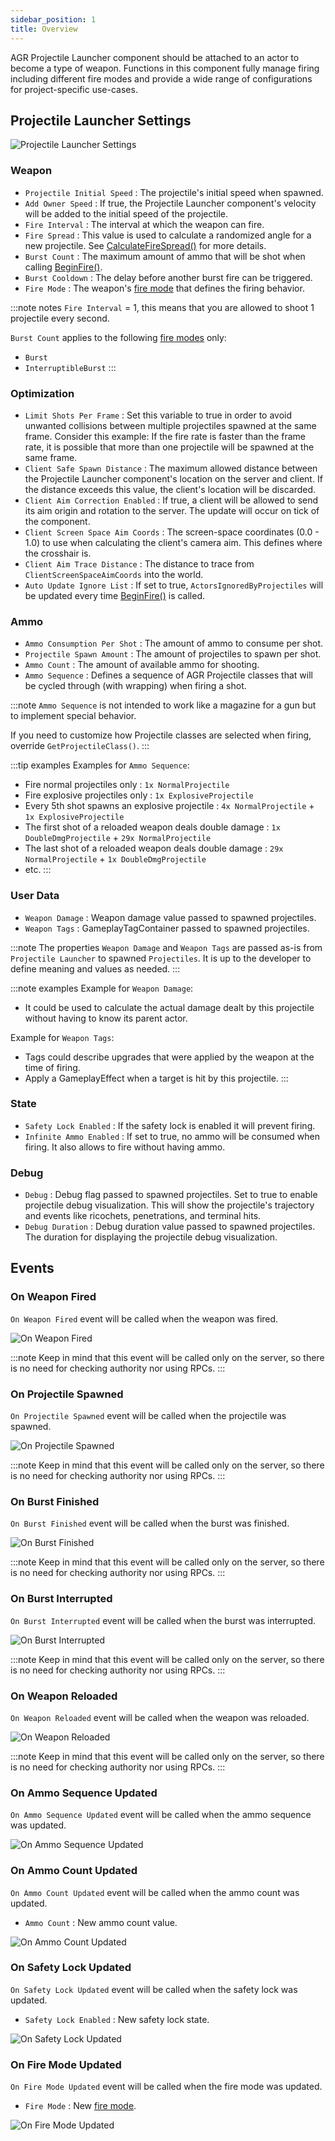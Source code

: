 ```yaml
---
sidebar_position: 1
title: Overview
---
```



AGR Projectile Launcher component should be attached to an actor to become
a type of weapon.
Functions in this component fully manage firing including different fire modes
and provide a wide range of configurations for project-specific use-cases.

## Projectile Launcher Settings

![Projectile Launcher Settings](_static/img/overview/projectile-launcher-settings.png)

### Weapon
* `Projectile Initial Speed` : The projectile's initial speed when spawned.
* `Add Owner Speed` : If true, the Projectile Launcher component's velocity
will be added to the initial speed of the projectile.
* `Fire Interval` : The interval at which the weapon can fire.
* `Fire Spread` : This value is used to calculate a randomized angle for
a new projectile. See [CalculateFireSpread()](/docs/projectile-module/projectile-launcher-component/functions/aiming#calculate-fire-spread)
for more details.
* `Burst Count` : The maximum amount of ammo that will be shot when
calling [BeginFire()](/docs/projectile-module/projectile-launcher-component/functions/weapon#begin-fire).
* `Burst Cooldown` : The delay before another burst fire can be triggered.
* `Fire Mode` : The weapon's [fire mode](/docs/projectile-module/types#fire-mode)
that defines the firing behavior.

:::note notes
`Fire Interval` = 1, this means that you are allowed to shoot 1 projectile every second.

`Burst Count` applies to the following [fire modes](/docs/projectile-module/types#fire-mode)
only:
- `Burst`
- `InterruptibleBurst`
:::

### Optimization
* `Limit Shots Per Frame` : Set this variable to true in order to avoid unwanted
collisions between multiple projectiles spawned at the same frame.
Consider this example: If the fire rate is faster than the frame rate, it is
possible that more than one projectile will be spawned at the same frame.
* `Client Safe Spawn Distance` : The maximum allowed distance between
the Projectile Launcher component's location on the server and client.
If the distance exceeds this value, the client's location will be discarded.
* `Client Aim Correction Enabled` : If true, a client will be allowed to send
its aim origin and rotation to the server.
The update will occur on tick of the component.
* `Client Screen Space Aim Coords` : The screen-space coordinates (0.0 - 1.0)
to use when calculating the client's camera aim.
This defines where the crosshair is.
* `Client Aim Trace Distance` : The distance to trace from
`ClientScreenSpaceAimCoords` into the world.
* `Auto Update Ignore List` : If set to true, `ActorsIgnoredByProjectiles`
will be updated every time [BeginFire()](/docs/projectile-module/projectile-launcher-component/functions/weapon#begin-fire)
is called.

### Ammo
* `Ammo Consumption Per Shot` : The amount of ammo to consume per shot.
* `Projectile Spawn Amount` : The amount of projectiles to spawn per shot.
* `Ammo Count` : The amount of available ammo for shooting.
* `Ammo Sequence` : Defines a sequence of AGR Projectile classes that will be
cycled through (with wrapping) when firing a shot.

:::note
`Ammo Sequence` is not intended to work like a magazine for a gun but to
implement special behavior.

If you need to customize how Projectile classes are selected when firing,
override `GetProjectileClass()`.
:::

:::tip examples
Examples for `Ammo Sequence`:
- Fire normal projectiles only : `1x NormalProjectile`
- Fire explosive projectiles only : `1x ExplosiveProjectile`
- Every 5th shot spawns an explosive projectile :
`4x NormalProjectile` + `1x ExplosiveProjectile`
- The first shot of a reloaded weapon deals double damage :
`1x DoubleDmgProjectile` + `29x NormalProjectile`
- The last  shot of a reloaded weapon deals double damage :
`29x NormalProjectile` + `1x DoubleDmgProjectile`
- etc.
:::

### User Data
* `Weapon Damage` : Weapon damage value passed to spawned projectiles.
* `Weapon Tags` : GameplayTagContainer passed to spawned projectiles.

:::note
The properties `Weapon Damage` and `Weapon Tags` are passed as-is from
`Projectile Launcher` to spawned `Projectiles`.
It is up to the developer to define meaning and values as needed.
:::

:::note examples
Example for `Weapon Damage`:
- It could be used to calculate the actual damage dealt by
this projectile without having to know its parent actor.

Example for `Weapon Tags`:
- Tags could describe upgrades that were applied by the weapon at the time of
firing.
- Apply a GameplayEffect when a target is hit by this projectile.
:::

### State
* `Safety Lock Enabled` : If the safety lock is enabled it will prevent firing.
* `Infinite Ammo Enabled` : If set to true, no ammo will be consumed when firing.
It also allows to fire without having ammo.

### Debug
* `Debug` : Debug flag passed to spawned projectiles.
Set to true to enable projectile debug visualization.
This will show the projectile's trajectory and events like ricochets,
penetrations, and terminal hits.
* `Debug Duration` : Debug duration value passed to spawned projectiles.
The duration for displaying the projectile debug visualization.

## Events

### On Weapon Fired

`On Weapon Fired` event will be called when the weapon was fired.

![On Weapon Fired](_static/img/overview/on-weapon-fired.png)

:::note
Keep in mind that this event will be called only on the server, so there is
no need for checking authority nor using RPCs.
:::

### On Projectile Spawned

`On Projectile Spawned` event will be called when the projectile was spawned.

![On Projectile Spawned](_static/img/overview/on-projectile-spawned.png)

:::note
Keep in mind that this event will be called only on the server, so there is
no need for checking authority nor using RPCs.
:::

### On Burst Finished

`On Burst Finished` event will be called when the burst was finished.

![On Burst Finished](_static/img/overview/on-burst-finished.png)

:::note
Keep in mind that this event will be called only on the server, so there is
no need for checking authority nor using RPCs.
:::

### On Burst Interrupted

`On Burst Interrupted` event will be called when the burst was interrupted.

![On Burst Interrupted](_static/img/overview/on-burst-interrupted.png)

:::note
Keep in mind that this event will be called only on the server, so there is
no need for checking authority nor using RPCs.
:::

### On Weapon Reloaded

`On Weapon Reloaded` event will be called when the weapon was reloaded.

![On Weapon Reloaded](_static/img/overview/on-weapon-reloaded.png)

:::note
Keep in mind that this event will be called only on the server, so there is
no need for checking authority nor using RPCs.
:::

### On Ammo Sequence Updated

`On Ammo Sequence Updated` event will be called when the ammo sequence was updated.

![On Ammo Sequence Updated](_static/img/overview/on-ammo-sequence-updated.png)

### On Ammo Count Updated

`On Ammo Count Updated` event will be called when the ammo count was updated.
* `Ammo Count` <Step text="1"/> : New ammo count value.

![On Ammo Count Updated](_static/img/overview/on-ammo-count-updated.png)

### On Safety Lock Updated

`On Safety Lock Updated` event will be called when the safety lock was updated.
* `Safety Lock Enabled` <Step text="1"/> : New safety lock state.

![On Safety Lock Updated](_static/img/overview/on-safety-lock-updated.png)

### On Fire Mode Updated

`On Fire Mode Updated` event will be called when the fire mode was updated.
* `Fire Mode` <Step text="1"/> : New [fire mode](/docs/projectile-module/types#fire-mode).

![On Fire Mode Updated](_static/img/overview/on-fire-mode-updated.png)
